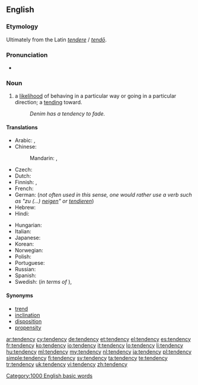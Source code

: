 ==English==

===Etymology===
Ultimately from the Latin ''[[tendere]]'' / ''[[tendo#Latin|tendō]]''.

===Pronunciation===
* {{audio|en-us-tendency.ogg|Audio (US)}}

===Noun===
{{en-noun|tendenc|ies}}

# a [[likelihood]] of behaving in a particular way or going in a particular direction; a [[tending]] toward.
#: ''Denim has a tendency to fade.''

====Translations====
{{trans-top|likelihood of behaving in a particular way}}
* Arabic: {{t|ar|ميل|m|tr=mayl}},  {{t|ar|نزعة|f|tr=náza3a}}
* Chinese:
*: Mandarin: {{t-|cmn|趨勢|sc=Hani}}, {{t-|cmn|趋势|tr=qūshì|sc=Hani}}
* Czech: {{t-|cs|sklon|m}}
* Dutch: {{t-|nl|neiging|f}}
* Finnish: {{t+|fi|taipumus}}, {{t+|fi|suunta}}
* French: {{t+|fr|tendance|f}}
* German: {{t+|de|Tendenz|f}} (''not often used in this sense, one would rather use a verb such as "zu (...) [[neigen]]" or [[tendieren]]'')
* Hebrew: {{t-|he|נטיה|f|tr=netiya}}
* Hindi: {{t|hi|प्रवृत्ति|tr=pravr̥tti|xs=Hindi}}
{{trans-mid}}
* Hungarian: {{t+|hu|irány}}
* Italian: {{t+|it|tendenza|f}}
* Japanese: {{t|ja|傾向|tr=けいこう, keikō}}
* Korean: {{t+|ko|경향|tr=gyeonghyang|sc=Hang}}
* Norwegian: {{t+|no|tendens|m}}
* Polish: {{t|pl|tendencja|f}}
* Portuguese: {{t+|pt|tendência|f}}
* Russian: {{t+|ru|тенденция|f|tr=tendéncija}}
* Spanish: {{t+|es|tendencia|f}}
* Swedish: {{t|sv|tendens}} (''in terms of {{t|sv|trends}}''), {{t|sv|benägenhet}}
{{trans-bottom}}

====Synonyms====
* [[trend]]
* [[inclination]]
* [[disposition]]
* [[propensity]]

[[Category:1000 English basic words]]

[[ar:tendency]]
[[cy:tendency]]
[[de:tendency]]
[[et:tendency]]
[[el:tendency]]
[[es:tendency]]
[[fr:tendency]]
[[ko:tendency]]
[[io:tendency]]
[[it:tendency]]
[[lo:tendency]]
[[li:tendency]]
[[hu:tendency]]
[[ml:tendency]]
[[my:tendency]]
[[nl:tendency]]
[[ja:tendency]]
[[pl:tendency]]
[[simple:tendency]]
[[fi:tendency]]
[[sv:tendency]]
[[ta:tendency]]
[[te:tendency]]
[[tr:tendency]]
[[uk:tendency]]
[[vi:tendency]]
[[zh:tendency]]